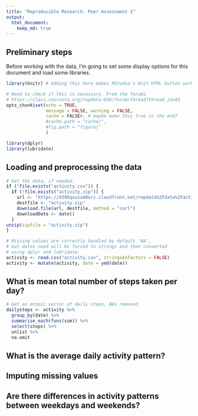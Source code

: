 ```yaml
---
title: "Reproducible Research: Peer Assessment 1"
output: 
  html_document:
    keep_md: true
---
```


## Preliminary steps
Before working with the data, I'm going to set some display options for this document and load some libraries.
```r
library(knitr) # Adding this here makes RStudio's Knit HTML button work

# Need to check if this is necessary. From the forums
# https://class.coursera.org/repdata-036/forum/thread?thread_id=83
opts_chunk$set(echo = TRUE,
               message = FALSE, warning = FALSE,
               cache = FALSE#, # maybe make this true in the end?
               #cache.path = "cache/", 
               #fig.path = "figure/"
               )
```

```r
library(dplyr)
library(lubridate)
```

## Loading and preprocessing the data
```r
# Get the data, if needed.
if (!file.exists("activity.csv")) {
  if (!file.exists("activity.zip")) {
    url <- "https://d396qusza40orc.cloudfront.net/repdata%2Fdata%2Factivity.zip"
    destfile <- "activity.zip"
    download.file(url, destfile, method = "curl")
    downloadDate <- date()
  }
unzip(zipfile = "activity.zip")
}

# Missing values are correctly handled by default 'NA',
# but dates need will be forced to strings and then converted
# using dplyr and lubridate.
activity <- read.csv("activity.csv", stringsAsFactors = FALSE)
activity <- mutate(activity, date = ymd(date))

```


## What is mean total number of steps taken per day?
```r
# Get an atomic vector of daily steps, NAs removed
dailysteps <- activity %>% 
  group_by(date) %>% 
  summarise_each(funs(sum)) %>% 
  select(steps) %>% 
  unlist %>% 
  na.omit
```


## What is the average daily activity pattern?



## Imputing missing values



## Are there differences in activity patterns between weekdays and weekends?
